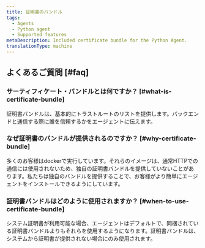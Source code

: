 ```yaml
---
title: 証明書のバンドル
tags:
  - Agents
  - Python agent
  - Supported features
metaDescription: Included certificate bundle for the Python Agent.
translationType: machine
---
```


## よくあるご質問 [#faq]

### サーティフィケート・バンドルとは何ですか？ [#what-is-certificate-bundle]

証明書バンドルは、基本的にトラストルートのリストを提供します。バックエンドと通信する際に誰を信頼するかをエージェントに伝えます。

### なぜ証明書のバンドルが提供されるのですか？ [#why-certificate-bundle]

多くのお客様はdockerで実行しています。それらのイメージは、通常HTTPでの通信には使用されないため、独自の証明書バンドルを提供していないことがあります。私たちは独自のバンドルを提供することで、お客様がより簡単にエージェントをインストールできるようにしています。

### 証明書バンドルはどのように使用されますか？ [#when-to-use-certificate-bundle]

システム証明書が利用可能な場合、エージェントはデフォルトで、同梱されている証明書バンドルよりもそれらを使用するようになります。証明書バンドルは、システムから証明書が提供されない場合にのみ使用されます。

